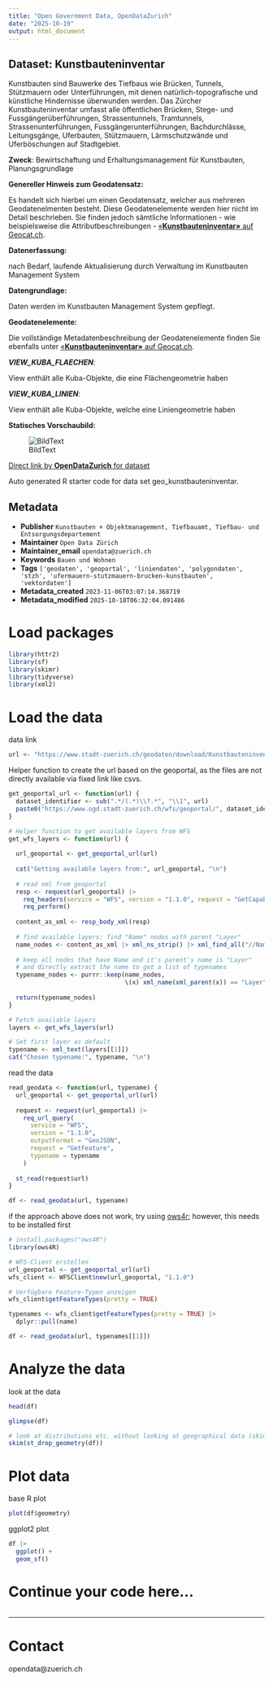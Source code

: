```yaml
---
title: "Open Government Data, OpenDataZurich"
date: "2025-10-19"
output: html_document
---
```


## Dataset: Kunstbauteninventar

Kunstbauten sind Bauwerke des Tiefbaus wie Brücken, Tunnels, Stützmauern oder Unterführungen, mit denen natürlich-topografische und künstliche Hindernisse überwunden werden. Das Zürcher Kunstbauteninventar umfasst alle öffentlichen Brücken, Stege- und Fussgängerüberführungen, Strassentunnels, Tramtunnels, Strassenunterführungen, Fussgängerunterführungen, Bachdurchlässe, Leitungsgänge, Uferbauten, Stützmauern, Lärmschutzwände und Uferböschungen auf Stadtgebiet.

**Zweck**: Bewirtschaftung und Erhaltungsmanagement für Kunstbauten, Planungsgrundlage

**Genereller Hinweis zum Geodatensatz:**

Es handelt sich hierbei um einen Geodatensatz, welcher aus mehreren Geodatenelmenten besteht. Diese Geodatenelemente werden hier nicht im Detail beschrieben. Sie finden jedoch sämtliche Informationen - wie beispielsweise die Attributbeschreibungen - [«**Kunstbauteninventar»** auf Geocat.ch](https://www.geocat.ch/geonetwork/srv/ger/catalog.search#/metadata/2ef012c5-d6ac-4d28-b3e1-058262dbe9f7).
			   

**Datenerfassung:**

nach Bedarf, laufende Aktualisierung durch Verwaltung im Kunstbauten Management System

**Datengrundlage:**

Daten werden im Kunstbauten Management System gepflegt.

**Geodatenelemente:**

Die vollständige Metadatenbeschreibung der Geodatenelemente finden Sie ebenfalls unter [«**Kunstbauteninventar»** auf Geocat.ch](https://www.geocat.ch/geonetwork/srv/ger/md.viewer#/full_view/2ef012c5-d6ac-4d28-b3e1-058262dbe9f7).

***VIEW_KUBA_FLAECHEN***: 

View enthält alle Kuba-Objekte, die eine Flächengeometrie haben


***VIEW_KUBA_LINIEN***: 

View enthält alle Kuba-Objekte, welche eine Liniengeometrie haben




**Statisches Vorschaubild:**

![BildText](https://www.gis.stadt-zuerich.ch/zueriplan_docs/geocat/2ef012c5-d6ac-4d28-b3e1-058262dbe9f7.png)



[Direct link by **OpenDataZurich** for dataset](https://data.stadt-zuerich.ch/dataset/geo_kunstbauteninventar)

Auto generated R starter code for data set geo_kunstbauteninventar.

## Metadata

- **Publisher** `Kunstbauten + Objektmanagement, Tiefbauamt, Tiefbau- und Entsorgungsdepartement`
- **Maintainer** `Open Data Zürich`
- **Maintainer_email** `opendata@zuerich.ch`
- **Keywords** `Bauen und Wohnen`
- **Tags** `['geodaten', 'geoportal', 'liniendaten', 'polygondaten', 'stzh', 'ufermauern-stutzmauern-brucken-kunstbauten', 'vektordaten']`
- **Metadata_created** `2023-11-06T03:07:14.368719`
- **Metadata_modified** `2025-10-18T06:32:04.091486`


# Load packages

```r
library(httr2)
library(sf)
library(skimr)
library(tidyverse)
library(xml2)
```

# Load the data

data link
```r
url <- "https://www.stadt-zuerich.ch/geodaten/download/Kunstbauteninventar?format=geojson_link"
```


Helper function to create the url based on the geoportal, as the files are not directly available via fixed link like csvs.
```r
get_geoportal_url <- function(url) {
  dataset_identifier <- sub(".*/(.*)\\?.*", "\\1", url)
  paste0("https://www.ogd.stadt-zuerich.ch/wfs/geoportal/", dataset_identifier)
}
```

```r
# Helper function to get available layers from WFS
get_wfs_layers <- function(url) {
  
  url_geoportal <- get_geoportal_url(url)
  
  cat("Getting available layers from:", url_geoportal, "\n")
  
  # read xml from geoportal
  resp <- request(url_geoportal) |> 
    req_headers(service = "WFS", version = "1.1.0", request = "GetCapabilities") |> 
    req_perform()
  
  content_as_xml <- resp_body_xml(resp)
  
  # find available layers: find "Name" nodes with parent "Layer"
  name_nodes <- content_as_xml |> xml_ns_strip() |> xml_find_all("//Name")
  
  # keep all nodes that have Name and it's parent's name is "Layer"
  # and directly extract the name to get a list of typenames
  typename_nodes <- purrr::keep(name_nodes,
                                \(x) xml_name(xml_parent(x)) == "Layer")
  
  return(typename_nodes)
}

# Fetch available layers
layers <- get_wfs_layers(url)

# Set first layer as default
typename <- xml_text(layers[[1]])
cat("Chosen typename:", typename, "\n")
```

read the data
```r
read_geodata <- function(url, typename) {
  url_geoportal <- get_geoportal_url(url)
  
  request <- request(url_geoportal) |>
    req_url_query(
      service = "WFS",
      version = "1.1.0",
      outputFormat = "GeoJSON",
      request = "GetFeature",
      typename = typename
    )
  
  st_read(request$url)
}

df <- read_geodata(url, typename)
```

if the approach above does not work, try using [ows4r](https://eblondel.github.io/ows4R/); however, this needs to be installed first
```r
# install.packages("ows4R")
library(ows4R)

# WFS-Client erstellen
url_geoportal <- get_geoportal_url(url)
wfs_client <- WFSClient$new(url_geoportal, "1.1.0")

# Verfügbare Feature-Typen anzeigen
wfs_client$getFeatureTypes(pretty = TRUE)

typenames <- wfs_client$getFeatureTypes(pretty = TRUE) |> 
  dplyr::pull(name)

df <- read_geodata(url, typenames[[1]])
```

# Analyze the data

look at the data
```r
head(df)
```

```r
glimpse(df)
```

```r
# look at distributions etc. without looking at geographical data (skim cannot deal with geometries)
skim(st_drop_geometry(df))
```

# Plot data

base R plot
```r
plot(df$geometry)
```

ggplot2 plot
```r
df |>
  ggplot() +
  geom_sf()
```

# Continue your code here...

```r

```

------------------------------------------------------------------------

# Contact

opendata@zuerich.ch
